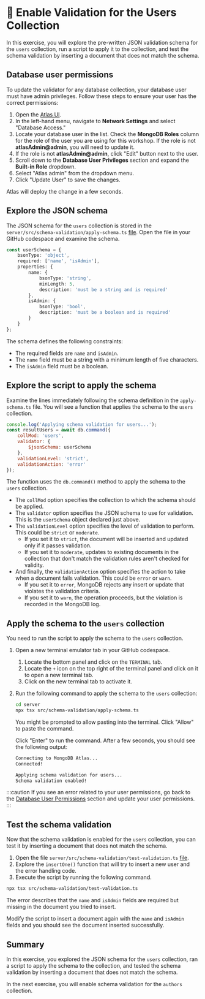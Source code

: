 #  👐 Enable Validation for the Users Collection

In this exercise, you will explore the pre-written JSON validation schema for the `users` collection, run a script to apply it to the collection, and test the schema validation by inserting a document that does not match the schema.

## Database user permissions

To update the validator for any database collection, your database user must have admin privileges. Follow these steps to ensure your user has the correct permissions:

1. Open the [Atlas UI](https://cloud.mongodb.com?utm_campaign=devrel&utm_source=workshop&utm_medium=cta&utm_content=developer.day&utm_term=project.phoenix).
2. In the left-hand menu, navigate to **Network Settings** and select "Database Access."
3. Locate your database user in the list. Check the **MongoDB Roles** column for the role of the user you are using for this workshop. If the role is not **atlasAdmin@admin**, you will need to update it.
4. If the role is not **atlasAdmin@admin**, click "Edit" button next to the user.
5. Scroll down to the **Database User Privileges** section and expand the **Built-in Role** dropdown.
6. Select "Atlas admin" from the dropdown menu.
7. Click "Update User" to save the changes.

Atlas will deploy the change in a few seconds.

## Explore the JSON schema

The JSON schema for the `users` collection is stored in the `server/src/schema-validation/apply-schema.ts` [file](https://github.com/mongodb-developer/library-management-system/blob/main/server/src/schema-validation/apply-schema.ts). Open the file in your GitHub codespace and examine the schema.

```ts
const userSchema = {
    bsonType: 'object',
    required: ['name', 'isAdmin'],
    properties: {
        name: {
            bsonType: 'string',
            minLength: 5,
            description: 'must be a string and is required'
        },
        isAdmin: {
            bsonType: 'bool',
            description: 'must be a boolean and is required'
        }
    }
};
```

The schema defines the following constraints:
- The required fields are `name` and `isAdmin`.
- The `name` field must be a string with a minimum length of five characters.
- The `isAdmin` field must be a boolean.

## Explore the script to apply the schema

Examine the lines immediately following the schema definition in the `apply-schema.ts` file. You will see a function that applies the schema to the `users` collection.

```js
console.log('Applying schema validation for users...');
const resultUsers = await db.command({
    collMod: 'users',
    validator: {
        $jsonSchema: userSchema
    },
    validationLevel: 'strict',
    validationAction: 'error'
});
```

The function uses the `db.command()` method to apply the schema to the `users` collection.
- The `collMod` option specifies the collection to which the schema should be applied.
- The `validator` option specifies the JSON schema to use for validation. This is the `userSchema` object declared just above.
- The `validationLevel` option specifies the level of validation to perform. This could be `strict` or `moderate`.
    - If you set it to `strict`, the document will be inserted and updated only if it passes validation.
    - If you set it to `moderate`, updates to existing documents in the collection that don't match the validation rules aren't checked for validity.
- And finally, the `validationAction` option specifies the action to take when a document fails validation. This could be `error` or `warn`.
    - If you set it to `error`, MongoDB rejects any insert or update that violates the validation criteria.
    - If you set it to `warn`, the operation proceeds, but the violation is recorded in the MongoDB log.

## Apply the schema to the `users` collection

You need to run the script to apply the schema to the `users` collection.

1. Open a new terminal emulator tab in your GitHub codespace. 
    1. Locate the bottom panel and click on the `TERMINAL` tab.
    1. Locate the `+` icon on the top right of the terminal panel and click on it to open a new terminal tab.
    1. Click on the new terminal tab to activate it.

1. Run the following command to apply the schema to the `users` collection:

    ```sh
    cd server
    npx tsx src/schema-validation/apply-schema.ts

    ```

    You might be prompted to allow pasting into the terminal. Click "Allow" to paste the command.

    Click "Enter" to run the command. After a few seconds, you should see the following output:

    ```sh
    Connecting to MongoDB Atlas...
    Connected!

    Applying schema validation for users...
    Schema validation enabled!
    ```

:::caution
If you see an error related to your user permissions, go back to the [Database User Permissions](#database-user-permissions) section and update your user permissions.
:::

## Test the schema validation

Now that the schema validation is enabled for the `users` collection, you can test it by inserting a document that does not match the schema.

1. Open the file `server/src/schema-validation/test-validation.ts` [file](https://github.com/mongodb-developer/library-management-system/blob/main/server/src/schema-validation/test-validation.ts).
2. Explore the `insertOne()` function that will try to insert a new user and the error handling code.
3. Execute the script by running the following command.

  ```sh
  npx tsx src/schema-validation/test-validation.ts
  ```

The error describes that the `name` and `isAdmin` fields are required but missing in the document you tried to insert.

Modify the script to insert a document again with the `name` and `isAdmin` fields and you should see the document inserted successfully.

## Summary

In this exercise, you explored the JSON schema for the `users` collection, ran a script to apply the schema to the collection, and tested the schema validation by inserting a document that does not match the schema.

In the next exercise, you will enable schema validation for the `authors` collection.
